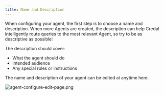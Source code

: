 ```yaml
---
title: Name and Description
---
```

When configuring your agent, the first step is to choose a name and description. When more Agents are created, the description can help Credal intelligently route queries to the most relevant Agent, so try to be as descriptive as possible!

The description should cover:
- What the agent should do
- Intended audience
- Any special rules or instructions

The name and description of your agent can be edited at anytime here.

![agent-configure-edit-page.png](/docs/assets/agents/create-steps/agent-configure-edit-page.png)


